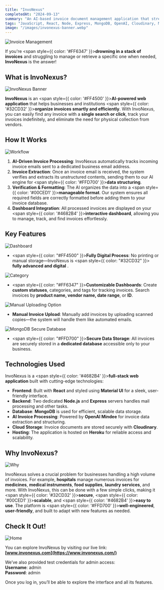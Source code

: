 ```yaml
---
title: "InvoNexus"
completedAt: "2024-09-13"
summary: "An AI-based invoice document management application that streamlines invoice handling for businesses."
tags: "JavaScript, React, Node, Express, MongoDB, OpenAI, Cloudinary, MUI, Heroku"
image: "/images/invonexus-banner.webp"
---
```


![Invoice Management](/projects/invonexus/invonexus-1.jpeg)

If you're <span style={{ color: '#FF6347' }}>**drowning in a stack of invoices**</span> and struggling to manage or retrieve a specific one when needed, **InvoNexus** is the answer!

## What is InvoNexus?

![InvoNexus Banner](/projects/invonexus/invonexus-2.png)

**InvoNexus** is an <span style={{ color: '#FF4500' }}>**AI-powered web application**</span> that helps businesses and institutions <span style={{ color: '#32CD32' }}>**organize invoices smartly and efficiently**</span>. With InvoNexus, you can easily find any invoice with a **single search or click**, track your invoices indefinitely, and eliminate the need for physical collection from vendors.

## How It Works

![Workflow](/projects/invonexus/invonexus-4.png)

1. **AI-Driven Invoice Processing**: InvoNexus automatically tracks incoming invoice emails sent to a dedicated business email address.
2. **Invoice Extraction**: Once an invoice email is received, the system verifies and extracts its unstructured contents, sending them to our AI engine for <span style={{ color: '#FFD700' }}>**data structuring**</span>.
3. **Verification & Formatting**: The AI organizes the data into a <span style={{ color: '#00CED1' }}>**manageable format**</span>. Our system ensures all required fields are correctly formatted before adding them to your invoice database.
4. **Dashboard Integration**: All processed invoices are displayed on your <span style={{ color: '#4682B4' }}>**interactive dashboard**</span>, allowing you to manage, track, and find invoices effortlessly.

## Key Features

![Dashboard](/projects/invonexus/project-1-ai-invoice.png)

- <span style={{ color: "#FF4500" }}>**Fully Digital Process**</span>: No
  printing or manual storage—InvoNexus is <span style={{ color: "#32CD32" }}>
    **fully advanced and digital**
  </span>.

![Category](/projects/invonexus/invonexus-10.png)

- <span style={{ color: "#FF6347" }}>**Customizable Dashboards**</span>: Create
  **custom statuses**, categories, and tags for tracking invoices. Search
  invoices by **product name, vendor name, date range**, or **ID**.

![Manual Uploading Option](/projects/invonexus/invonexus-11.png)

- **Manual Invoice Upload**: Manually add invoices by uploading scanned copies—the system will handle them like automated emails.

![MongoDB Secure Database](/projects/invonexus/invonexus-13.png)

- <span style={{ color: "#FFD700" }}>**Secure Data Storage**</span>: All
  invoices are securely stored in a **dedicated database** accessible only to
  your business.

## Technologies Used

InvoNexus is a <span style={{ color: '#4682B4' }}>**full-stack web application**</span> built with cutting-edge technologies:

- **Frontend**: Built with **React** and styled using **Material UI** for a sleek, user-friendly interface.
- **Backend**: Two dedicated **Node.js** and **Express** servers handles mail processing and other tasks.
- **Database**: **MongoDB** is used for efficient, scalable data storage.
- **AI Invoice Processing**: Powered by **OpenAI Mindee** for invoice data extraction and structuring.
- **Cloud Storage**: Invoice documents are stored securely with **Cloudinary**.
- **Hosting**: The application is hosted on **Heroku** for reliable access and scalability.

## Why InvoNexus?

![Why](/projects/invonexus/invonexus-14.png)

InvoNexus solves a crucial problem for businesses handling a high volume of invoices. For example, **hospitals** manage numerous invoices for **medicines**, **medical instruments**, **food supplies**, **laundry services**, and more. With InvoNexus, this can be done with a few simple clicks, making it <span style={{ color: '#32CD32' }}>**secure**</span>, <span style={{ color: '#00CED1' }}>**scalable**</span>, and <span style={{ color: '#4682B4' }}>**easy to use**</span>. The platform is <span style={{ color: '#FFD700' }}>**well-engineered**</span>, **user-friendly**, and built to adapt with new features as needed.

## Check It Out!

![Home](/projects/invonexus/invonexus-12.png)

You can explore InvoNexus by visiting our live link:  
**[www.invonexus.com](https://www.invonexus.com/)**

We’ve also provided test credentials for admin access:  
**Username**: admin  
**Password**: admin

Once you log in, you’ll be able to explore the interface and all its features.
